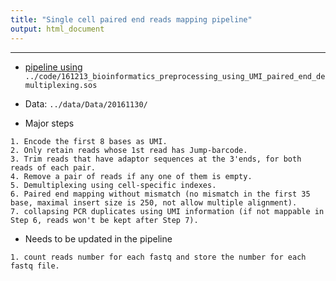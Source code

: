 ```yaml
---
title: "Single cell paired end reads mapping pipeline"
output: html_document
---
```


***

* [pipeline using](../code/161213_bioinformatics_preprocessing_using_UMI_paired_end_demultiplexing.sos) `../code/161213_bioinformatics_preprocessing_using_UMI_paired_end_demultiplexing.sos`

* Data: `../data/Data/20161130/`

* Major steps

```
1. Encode the first 8 bases as UMI.
2. Only retain reads whose 1st read has Jump-barcode.
3. Trim reads that have adaptor sequences at the 3'ends, for both reads of each pair.
4. Remove a pair of reads if any one of them is empty.
5. Demultiplexing using cell-specific indexes.
6. Paired end mapping without mismatch (no mismatch in the first 35 base, maximal insert size is 250, not allow multiple alignment).
7. collapsing PCR duplicates using UMI information (if not mappable in Step 6, reads won't be kept after Step 7). 
```

* Needs to be updated in the pipeline

```
1. count reads number for each fastq and store the number for each fastq file.
```
